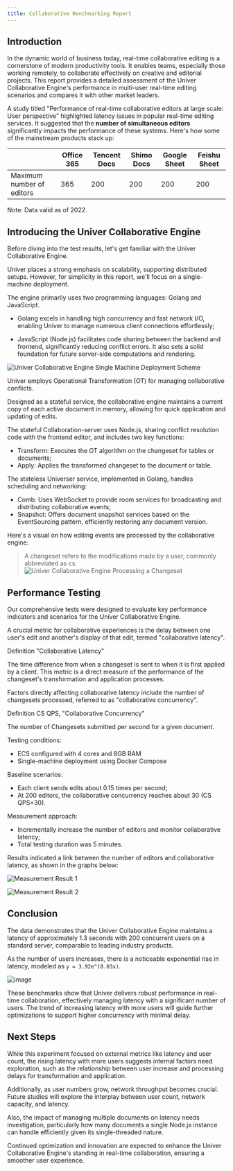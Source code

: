 ```yaml
---
title: Collaborative Benchmarking Report
---
```


## Introduction

In the dynamic world of business today, real-time collaborative editing is a cornerstone of modern productivity tools. It enables teams, especially those working remotely, to collaborate effectively on creative and editorial projects. This report provides a detailed assessment of the Univer Collaborative Engine's performance in multi-user real-time editing scenarios and compares it with other market leaders.

A study titled "Performance of real-time collaborative editors at large scale: User perspective" highlighted latency issues in popular real-time editing services. It suggested that the **number of simultaneous editors** significantly impacts the performance of these systems. Here's how some of the mainstream products stack up:

|                  | Office 365 | Tencent Docs | Shimo Docs | Google Sheet | Feishu Sheet |
|------------------|------------|----------|----------|--------------|----------|
| Maximum number of editors | 365        | 200      | 200      | 200          | 200      |

Note: Data valid as of 2022.

## Introducing the Univer Collaborative Engine

Before diving into the test results, let's get familiar with the Univer Collaborative Engine.

Univer places a strong emphasis on scalability, supporting distributed setups. However, for simplicity in this report, we'll focus on a single-machine deployment.

The engine primarily uses two programming languages: Golang and JavaScript.

- Golang excels in handling high concurrency and fast network I/O, enabling Univer to manage numerous client connections effortlessly;

- JavaScript (Node.js) facilitates code sharing between the backend and frontend, significantly reducing conflict errors. It also sets a solid foundation for future server-side computations and rendering.

![Univer Collaborative Engine Single Machine Deployment Scheme](./collaborative-benchmark/image1.png)

Univer employs Operational Transformation (OT) for managing collaborative conflicts.

Designed as a stateful service, the collaborative engine maintains a current copy of each active document in memory, allowing for quick application and updating of edits.

The stateful Collaboration-server uses Node.js, sharing conflict resolution code with the frontend editor, and includes two key functions:

- Transform: Executes the OT algorithm on the changeset for tables or documents;
- Apply: Applies the transformed changeset to the document or table.

The stateless Universer service, implemented in Golang, handles scheduling and networking:

- Comb: Uses WebSocket to provide room services for broadcasting and distributing collaborative events;
- Snapshot: Offers document snapshot services based on the EventSourcing pattern, efficiently restoring any document version.

Here's a visual on how editing events are processed by the collaborative engine:

> A changeset refers to the modifications made by a user, commonly abbreviated as cs.
![Univer Collaborative Engine Processing a Changeset](./collaborative-benchmark/image2.png)

## Performance Testing

Our comprehensive tests were designed to evaluate key performance indicators and scenarios for the Univer Collaborative Engine.

A crucial metric for collaborative experiences is the delay between one user's edit and another's display of that edit, termed "collaborative latency".

<Callout emoji="⏰">
  Definition "Collaborative Latency"

  The time difference from when a changeset is sent to when it is first applied by a client.
  This metric is a direct measure of the performance of the changeset's transformation and application processes.
</Callout>

Factors directly affecting collaborative latency include the number of changesets processed, referred to as "collaborative concurrency".

<Callout emoji="🚀">
  Definition CS QPS, "Collaborative Concurrency"

  The number of Changesets submitted per second for a given document.
</Callout>

Testing conditions:

- ECS configured with 4 cores and 8GB RAM
- Single-machine deployment using Docker Compose

Baseline scenarios:

- Each client sends edits about 0.15 times per second;
- At 200 editors, the collaborative concurrency reaches about 30 (CS QPS=30).

Measurement approach:

- Incrementally increase the number of editors and monitor collaborative latency;
- Total testing duration was 5 minutes.

Results indicated a link between the number of editors and collaborative latency, as shown in the graphs below:

![Measurement Result 1](./collaborative-benchmark/image3.png)

![Measurement Result 2](./collaborative-benchmark/image4.png)

## Conclusion

The data demonstrates that the Univer Collaborative Engine maintains a latency of approximately 1.3 seconds with 200 concurrent users on a standard server, comparable to leading industry products.

As the number of users increases, there is a noticeable exponential rise in latency, modeled as `y = 3.92e^(0.03x)`.

![image](./collaborative-benchmark/image5.png)

These benchmarks show that Univer delivers robust performance in real-time collaboration, effectively managing latency with a significant number of users. The trend of increasing latency with more users will guide further optimizations to support higher concurrency with minimal delay.

## Next Steps

While this experiment focused on external metrics like latency and user count, the rising latency with more users suggests internal factors need exploration, such as the relationship between user increase and processing delays for transformation and application.

Additionally, as user numbers grow, network throughput becomes crucial. Future studies will explore the interplay between user count, network capacity, and latency.

Also, the impact of managing multiple documents on latency needs investigation, particularly how many documents a single Node.js instance can handle efficiently given its single-threaded nature.

Continued optimization and innovation are expected to enhance the Univer Collaborative Engine's standing in real-time collaboration, ensuring a smoother user experience.
